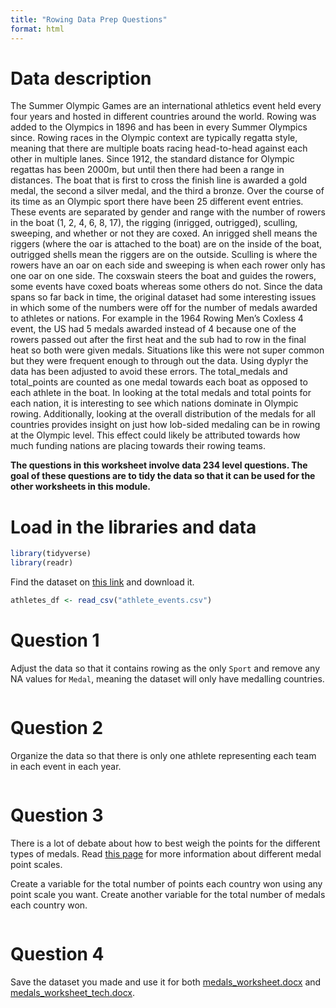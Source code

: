 ```yaml
---
title: "Rowing Data Prep Questions"
format: html
---
```


# Data description

The Summer Olympic Games are an international athletics event held every four years and hosted in different countries around the world. Rowing was added to the Olympics in 1896 and has been in every Summer Olympics since. Rowing races in the Olympic context are typically regatta style, meaning that there are multiple boats racing head-to-head against each other in multiple lanes. Since 1912, the standard distance for Olympic regattas has been 2000m, but until then there had been a range in distances. The boat that is first to cross the finish line is awarded a gold medal, the second a silver medal, and the third a bronze. Over the course of its time as an Olympic sport there have been 25 different event entries. These events are separated by gender and range with the number of rowers in the boat (1, 2, 4, 6, 8, 17), the rigging (inrigged, outrigged), sculling, sweeping, and whether or not they are coxed. An inrigged shell means the riggers (where the oar is attached to the boat) are on the inside of the boat, outrigged shells mean the riggers are on the outside. Sculling is where the rowers have an oar on each side and sweeping is when each rower only has one oar on one side. The coxswain steers the boat and guides the rowers, some events have coxed boats whereas some others do not. Since the data spans so far back in time, the original dataset had some interesting issues in which some of the numbers were off for the number of medals awarded to athletes or nations. For example in the 1964 Rowing Men's Coxless 4 event, the US had 5 medals awarded instead of 4 because one of the rowers passed out after the first heat and the sub had to row in the final heat so both were given medals. Situations like this were not super common but they were frequent enough to through out the data. Using dyplyr the data has been adjusted to avoid these errors. The total_medals and total_points are counted as one medal towards each boat as opposed to each athlete in the boat. In looking at the total medals and total points for each nation, it is interesting to see which nations dominate in Olympic rowing. Additionally, looking at the overall distribution of the medals for all countries provides insight on just how lob-sided medaling can be in rowing at the Olympic level. This effect could likely be attributed towards how much funding nations are placing towards their rowing teams.

**The questions in this worksheet involve data 234 level questions. The goal of these questions are to tidy the data so that it can be used for the other worksheets in this module.**

# Load in the libraries and data

```r
library(tidyverse)
library(readr)
```

Find the dataset on [this link](https://www.kaggle.com/datasets/heesoo37/120-years-of-olympic-history-athletes-and-results?resource=download) and download it.

```r
athletes_df <- read_csv("athlete_events.csv")
```

# Question 1

Adjust the data so that it contains rowing as the only `Sport` and remove any NA values for `Medal`, meaning the dataset will only have medalling countries.

```r

```

# Question 2

Organize the data so that there is only one athlete representing each team in each event in each year.

```r

```

# Question 3

There is a lot of debate about how to best weigh the points for the different types of medals. Read [this page](https://www.topendsports.com/events/summer/medal-tally/rankings-weighted.htm){target="_blank"} for more information about different medal point scales.

Create a variable for the total number of points each country won using any point scale you want. Create another variable for the total number of medals each country won.

```r

```

# Question 4

Save the dataset you made and use it for both [medals_worksheet.docx](medals_worksheet.docx) and [medals_worksheet_tech.docx](medals_worksheet_tech.docx).
